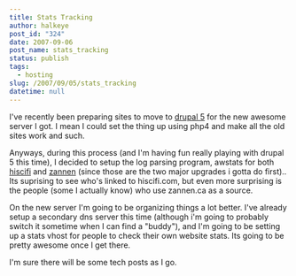 ```yaml
---
title: Stats Tracking
author: halkeye
post_id: "324"
date: 2007-09-06
post_name: stats_tracking
status: publish
tags:
  - hosting
slug: /2007/09/05/stats_tracking
datetime: null
---
```


I've recently been preparing sites to move to [drupal 5](https://www.drupal.org) for the new awesome server I got. I mean I could set the thing up using php4 and make all the old sites work and such.

Anyways, during this process (and I'm having fun really playing with drupal 5 this time), I decided to setup the log parsing program, awstats for both [hiscifi](https://www.hiscifi.com) and [zannen](https://www.zannen.ca) (since those are the two major upgrades i gotta do first).. Its suprising to see who's linked to hiscifi.com, but even more surprising is the people (some I actually know) who use zannen.ca as a source.

On the new server I'm going to be organizing things a lot better. I've already setup a secondary dns server this time (although i'm going to probably switch it sometime when I can find a "buddy"), and I'm going to be setting up a stats vhost for people to check their own website stats. Its going to be pretty awesome once I get there.

I'm sure there will be some tech posts as I go.
